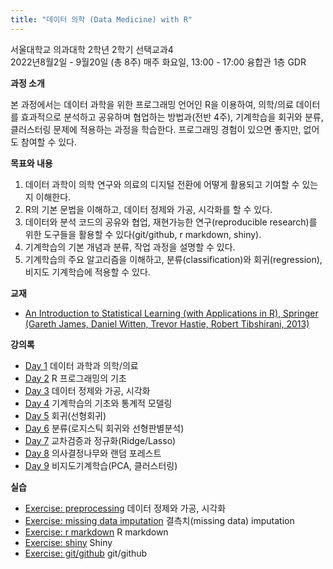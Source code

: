 ```yaml
---
title: "데이터 의학 (Data Medicine) with R"
---
```


서울대학교 의과대학 2학년 2학기 선택교과4\
2022년8월2일 - 9월20일 (총 8주) 매주 화요일, 13:00 - 17:00 융합관 1층 GDR

**과정 소개**  
 
본 과정에서는 데이터 과학을 위한 프로그래밍 언어인 R을 이용하여, 의학/의료 데이터를 효과적으로 분석하고 공유하며 협업하는 방법과(전반 4주), 기계학습을 회귀와 분류, 클러스터링 문제에 적용하는 과정을 학습한다. 프로그래밍 경험이 있으면 좋지만, 없어도 참여할 수 있다.

**목표와 내용**    

1. 데이터 과학이 의학 연구와 의료의 디지털 전환에 어떻게 활용되고 기여할 수 있는지 이해한다.  
2. R의 기본 문법을 이해하고, 데이터 정제와 가공, 시각화를 할 수 있다.  
3. 데이터와 분석 코드의 공유와 협업, 재현가능한 연구(reproducible research)를 위한 도구들을 활용할 수 있다(git/github, r markdown, shiny).  
4. 기계학습의 기본 개념과 분류, 작업 과정을 설명할 수 있다.  
5. 기계학습의 주요 알고리즘을 이해하고, 분류(classification)와 회귀(regression), 비지도 기계학습에 적용할 수 있다.

**교재**  
  
* [An Introduction to Statistical Learning (with Applications in R), Springer (Gareth James, Daniel Witten, Trevor Hastie, Robert Tibshirani, 2013)](https://www-bcf.usc.edu/~gareth/ISL/)

**강의록**  

* [Day 1](D1_Intro.html) 데이터 과학과 의학/의료    
* [Day 2](D2_R_basics.html) R 프로그래밍의 기초
* [Day 3](D3_preprocess.html) 데이터 정제와 가공, 시각화
* [Day 4](D4_ML_basics.html) 기계학습의 기초와 통계적 모델링
* [Day 5](D5_Regression.html) 회귀(선형회귀)  
* [Day 6](D6_Classification.html) 분류(로지스틱 회귀와 선형판별분석)   
* [Day 7](D7_CV_regularization.html) 교차검증과 정규화(Ridge/Lasso)
* [Day 8](D8_RF.html) 의사결정나무와 랜덤 포레스트     
* [Day 9](D9_Unsupervised.html) 비지도기계학습(PCA, 클러스터링)

**실습**   

* [Exercise: preprocessing](Ex_preprocess.html) 데이터 정제와 가공, 시각화   
* [Exercise: missing data imputation](Ex_Missing.html) 결측치(missing data) imputation 
* [Exercise: r markdown](Ex_Rmarkdown.html) R markdown  
* [Exercise: shiny](Ex_Shiny.html) Shiny  
* [Exercise: git/github](Ex_Github.html) git/github
